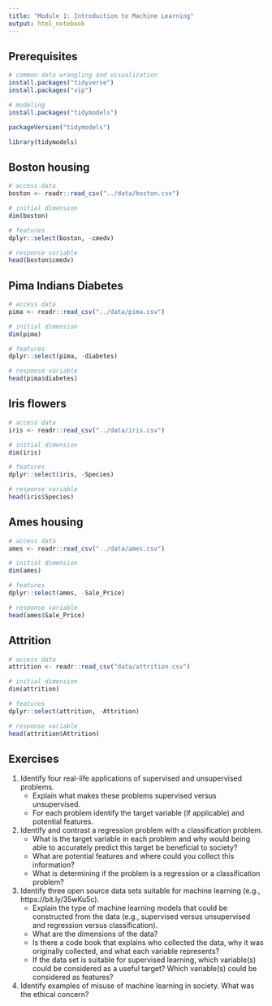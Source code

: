 ```yaml
---
title: "Module 1: Introduction to Machine Learning"
output: html_notebook
---
```


## Prerequisites

```r
# common data wrangling and visualization
install.packages("tidyverse")
install.packages("vip")

# modeling
install.packages("tidymodels")
```

```r
packageVersion("tidymodels")

library(tidymodels)
```

## Boston housing

```r
# access data
boston <- readr::read_csv("../data/boston.csv") 

# initial dimension
dim(boston)

# features
dplyr::select(boston, -cmedv)

# response variable
head(boston$cmedv)
```

## Pima Indians Diabetes

```r
# access data
pima <- readr::read_csv("../data/pima.csv") 

# initial dimension
dim(pima)

# features
dplyr::select(pima, -diabetes)

# response variable
head(pima$diabetes)
```

## Iris flowers

```r
# access data
iris <- readr::read_csv("../data/iris.csv") 

# initial dimension
dim(iris)

# features
dplyr::select(iris, -Species)

# response variable
head(iris$Species)
```

## Ames housing

```r
# access data
ames <- readr::read_csv("../data/ames.csv") 

# initial dimension
dim(ames)

# features
dplyr::select(ames, -Sale_Price)

# response variable
head(ames$Sale_Price)
```

## Attrition

```r
# access data
attrition <- readr::read_csv("data/attrition.csv") 

# initial dimension
dim(attrition)

# features
dplyr::select(attrition, -Attrition)

# response variable
head(attrition$Attrition)
```    

## Exercises

1. Identify four real-life applications of supervised and unsupervised problems.
   - Explain what makes these problems supervised versus unsupervised.
   - For each problem identify the target variable (if applicable) and potential
     features.

2. Identify and contrast a regression problem with a classification problem.
   - What is the target variable in each problem and why would being able to
     accurately predict this target be beneficial to society?
   - What are potential features and where could you collect this information?
   - What is determining if the problem is a regression or a classification
     problem?

3. Identify three open source data sets suitable for machine learning (e.g.,
   https://bit.ly/35wKu5c).
   - Explain the type of machine learning models that could be constructed from
     the data (e.g., supervised versus unsupervised and regression versus
     classification).
   - What are the dimensions of the data?
   - Is there a code book that explains who collected the data, why it was
     originally collected, and what each variable represents?
   - If the data set is suitable for supervised learning, which variable(s) could
     be considered as a useful target? Which variable(s) could be considered as
     features?

4. Identify examples of misuse of machine learning in society. What was the
   ethical concern?
